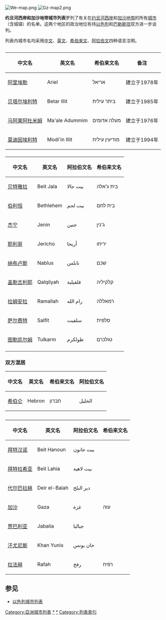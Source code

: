 [[Image:We-map.png|thumb]]
[[Image:Gz-map2.png|thumb]]

'''约旦河西岸和加沙地带城市列表'''罗列了有关在[[约旦河西岸|约旦河西岸]]和[[加沙地带|加沙地带]]的所有[[城市|城市]]（含城镇）的名单。这两个地区的政治地位有待[[以色列|以色列]]和[[巴勒斯坦|巴勒斯坦]]双方进一步谈判。

列表内城市名均采用[[中文|中文]]、[[英文|英文]]、[[希伯来文|希伯来文]]、[[阿拉伯文|阿拉伯文]]四种语言注明。

=={{flag|West Bank}}==

==={{flag|Israel}}===
{| class="wikitable"
|--
! 中文名
! 英文名
! 希伯来文名
! 备注
|--
|[[阿里埃勒|阿里埃勒]]||Ariel||אריאל||建立于1978年
|--
|[[貝特伊利特|贝塔尔埃利特]]||Betar Illit||ביתר עילית||建立于1985年
|--
|[[马阿勒阿杜明|马阿莱阿杜米姆]]||Ma'ale Adummim||מעלה אדומים||建立于1976年
|--
|[[莫迪因伊利特|莫迪因埃利特]]||Modi'in Illit||מודיעין עילית||建立于1994年
|}

==={{flag|Palestine}}===

{| class="wikitable"
|--
! 中文名
! 英文名
! 阿拉伯文名
! 希伯来文名
|-- 
|[[贝特雅拉|贝特雅拉]]||Beit Jala||بيت جالا||בית ג'אלה
|--
|[[伯利恒|伯利恒]]||Bethlehem||بيت لحم||בית לחם
|--
|[[杰宁|杰宁]]||Jenin||جنين||ג'נין
|--
|[[耶利哥|耶利哥]]||Jericho||أريحا||יריחו
|--
|[[纳布卢斯|纳布卢斯]]||Nablus||نابلس||שׁכם
|--
|[[盖勒吉利耶|盖勒吉利耶]]||Qalqilyah||قلقيلية||קלקיליה
|--
|[[拉姆安拉|拉姆安拉]]||Ramallah||رام الله||רמאללה
|--
|[[萨尔费特|萨尔费特]]||Salfit||سلفيت||סלפית
|--
|[[图勒凯尔姆|图勒凯尔姆]]||Tulkarm||طولكرم||טולכרם
|--
|}

===双方混居===

{| class="wikitable"
|--
! 中文名
! 英文名
! 希伯来文名
! 阿拉伯文名
|-- 
|[[希伯仑|希伯仑]]||Hebron||חברון||الخليل
|}

=={{flag|Gaza Strip}}==
{| class="wikitable"
|--
! 中文名
! 英文名
! 阿拉伯文名
! 希伯来文名
|--
|[[拜特哈农|拜特汉诺]]||Beit Hanoun||بيت حانون||
|--
|[[拜特拉希亚|拜特拉希亚]]||Beit Lahia||بيت لاهية||
|--
|[[代尔巴拉赫|代尔巴拉赫]]||Deir el-Balah||دير البلح||
|--
|[[加沙|加沙]]||Gaza||غزة||עזה
|--
|[[贾巴利亚|贾巴利亚]]||Jabalia||جباليا||
|--
|[[汗尤尼斯|汗尤尼斯]]||Khan Yunis||خان يونس||
|--
|[[拉法赫|拉法赫]]||Rafah||رفح||רפיח
|}

==参见==
*[[以色列城市列表|以色列城市列表]]
{{亚洲题目|城市列表}}

[[Category:亞洲城市列表|Category:亞洲城市列表]]
[[Category:加沙地带城镇|*]]
[[Category:约旦河西岸城镇|*]]
[[Category:列表索引|Category:列表索引]]
